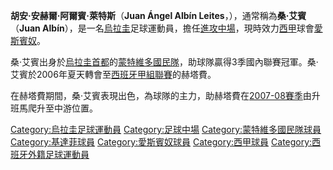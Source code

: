 {{noteta
|G1=laliga
|T=zh-hans:胡安·阿尔宾;zh-hk:桑·艾賓;zh-tw:胡安·阿爾賓;
|1=zh-hans:胡安;zh-hk:桑;zh-tw:胡安;
|2=zh-hans:阿尔宾;zh-hk:艾賓;zh-tw:阿爾賓;
|3=zh-hans:乌拉圭民族; zh-hant:蒙特維多國民隊;
}}
{{Football player infobox 
|  playername = 桑·艾賓<br />''Juan Albín''
|  image =
|  fullname = 胡安·安赫爾·阿爾賓·萊特斯<br />Juan Ángel Albín Leites 
|  height = {{height|m=1.79}} 
|  nickname =  
|  dateofbirth = {{birth date and age|1986|7|17}} 
|  cityofbirth = [[萨尔托|薩爾托]] 
|  countryofbirth = [[烏拉圭|烏拉圭]] 
|  currentclub = [[皇家愛斯賓奴體育會|愛斯賓奴]] 
|  clubnumber = 17 
|  position = [[進攻中場|進攻中場]] 
|  youthyears = 2000–2004 
|  youthclubs = [[蒙特維多國民隊|蒙特維多國民隊]] 
|  years = 2004-06<br /> 2006-11<BR>2011- 
|  clubs = [[蒙特維多國民隊|蒙特維多國民隊]]<br /> [[赫塔費足球俱樂部|赫塔費]]<BR>[[皇家愛斯賓奴體育會|愛斯賓奴]]
|  caps(goals) = 64 (24)<br />116 (19)<BR>9 (1)
|  pcupdate = 2008年8月31日 
|}}
'''胡安·安赫爾·阿爾賓·萊特斯'''（'''Juan Ángel Albín Leites'''，{{bd|1986年|7月17日|catidx=Albin,Juan Angel}}），通常稱為'''桑·艾賓'''（'''Juan Albín'''），是一名[[烏拉圭|烏拉圭]]足球運動員，擔任[[進攻中場|進攻中場]]，現時效力[[西甲|西甲]]球會[[皇家愛斯賓奴體育會|愛斯賓奴]]。
 
桑·艾賓出身於[[烏拉圭|烏拉圭]][[蒙特維多|首都]]的[[蒙特維多國民隊|蒙特維多國民隊]]，助球隊贏得3季國內聯賽冠軍。桑·艾賓於2006年夏天轉會至[[西班牙甲組聯賽|西班牙甲組聯賽]]的赫塔費。

在赫塔費期間，桑·艾賓表現出色，為球隊的主力，助赫塔費在[[2007年至2008年西班牙甲組聯賽|2007-08賽季]]由升班馬爬升至中游位置。



{{DEFAULTSORT:Albin,Juan Angel}}

[[Category:烏拉圭足球運動員|Category:烏拉圭足球運動員]]
[[Category:足球中場|Category:足球中場]]
[[Category:蒙特維多國民隊球員|Category:蒙特維多國民隊球員]]
[[Category:基達菲球員|Category:基達菲球員]]
[[Category:愛斯賓奴球員|Category:愛斯賓奴球員]]
[[Category:西甲球員|Category:西甲球員]]
[[Category:西班牙外籍足球運動員|Category:西班牙外籍足球運動員]]